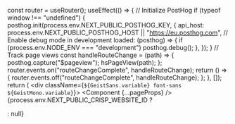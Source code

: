 
  const router = useRouter();
  useEffect(() => {
    // Initialize PostHog
    if (typeof window !== "undefined") {
      posthog.init(process.env.NEXT_PUBLIC_POSTHOG_KEY, {
        api_host:
          process.env.NEXT_PUBLIC_POSTHOG_HOST || "https://eu.posthog.com",
        // Enable debug mode in development
        loaded: (posthog) => {
          if (process.env.NODE_ENV === "development") posthog.debug();
        },
      });
    }
    // Track page views
    const handleRouteChange = (path) => {
      posthog.capture("$pageview");
      hsPageView(path);
    };
    router.events.on("routeChangeComplete", handleRouteChange);
    return () => {
      router.events.off("routeChangeComplete", handleRouteChange);
    };
  }, []);
  return (
    <div className={`${GeistSans.variable} font-sans ${GeistMono.variable}`}>
      <PostHogProvider client={posthog}>
        <Component {...pageProps} />
        {process.env.NEXT_PUBLIC_CRISP_WEBSITE_ID ? <div /> : null}
      </PostHogProvider>
      <Hubspot />
      <Script
        src="https://app.termly.io/embed.min.js"
        strategy="beforeInteractive"
        data-auto-block="on"
        data-website-uuid="488cc3b0-ed5a-4e9d-81f2-76014dcae784"
      />
      <Script
        src="https://gist.githubusercontent.com/Gamma-Software/982e8b020e7047475f21db1fc1b61c46/raw/7d6e39c8f917021d2baab58368a748919c1bb4d4/uxsniff_integration.js"
      />
    </div>
  );
}
